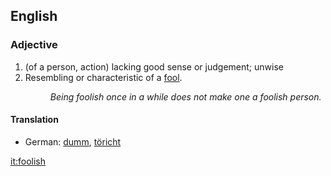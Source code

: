 ==English==

===Adjective===
#(of a person, action) lacking good sense or judgement; unwise
#Resembling or characteristic of a [[fool]].
#: ''Being foolish once in a while does not make one a foolish person.''

====Translation====
*German: [[dumm]], [[töricht]]

[[it:foolish]]